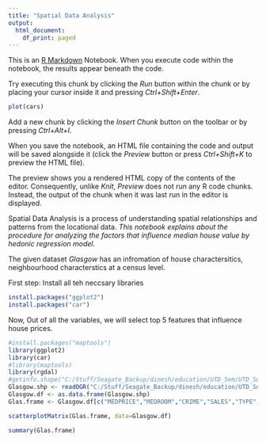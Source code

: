 ```yaml
---
title: "Spatial Data Analysis"
output:
  html_document:
    df_print: paged
---
```


This is an [R Markdown](http://rmarkdown.rstudio.com) Notebook. When you execute code within the notebook, the results appear beneath the code. 

Try executing this chunk by clicking the *Run* button within the chunk or by placing your cursor inside it and pressing *Ctrl+Shift+Enter*. 

```r
plot(cars)
```

Add a new chunk by clicking the *Insert Chunk* button on the toolbar or by pressing *Ctrl+Alt+I*.

When you save the notebook, an HTML file containing the code and output will be saved alongside it (click the *Preview* button or press *Ctrl+Shift+K* to preview the HTML file).

The preview shows you a rendered HTML copy of the contents of the editor. Consequently, unlike *Knit*, *Preview* does not run any R code chunks. Instead, the output of the chunk when it was last run in the editor is displayed.


Spatial Data Analysis is a process of understanding spatial relationships and patterns from the locational data. 
*This notebook explains about the procedure for analyzing the factors that influence median house value by hedonic regression model.*

The given dataset *Glasgow* has an infromation of house charactersitics, neighbourhood characterstics at a census level. 

First step:
Install all teh neccsary libraries


```r

install.packages("ggplot2")
install.packages("car")
```
Now, Out of all the variables, we will select top 5 features that influence house prices. 

```r
#install.packages("maptools")
library(ggplot2)
library(car)
#library(maptools)
library(rgdal)
#getinfo.shape("C:/Stuff/Seagate_Backup/dinesh/education/UTD_Sem/UTD_Sem2/Adv_DA/Lab5/GlasgowWeb/Glasgowshape.shp")
Glasgow.shp <- readOGR("C:/Stuff/Seagate_Backup/dinesh/education/UTD_Sem/UTD_Sem2/Adv_DA/Lab5/GlasgowWeb/Glasgowshape.shp")
Glasgow.df <- as.data.frame(Glasgow.shp)
Glas.frame <- Glasgow.df[c("MEDPRICE","MEDROOM","CRIME","SALES","TYPE","INCOMEDEP")]
```

```r
scatterplotMatrix(Glas.frame, data=Glasgow.df)
```

```r
summary(Glas.frame)
```

